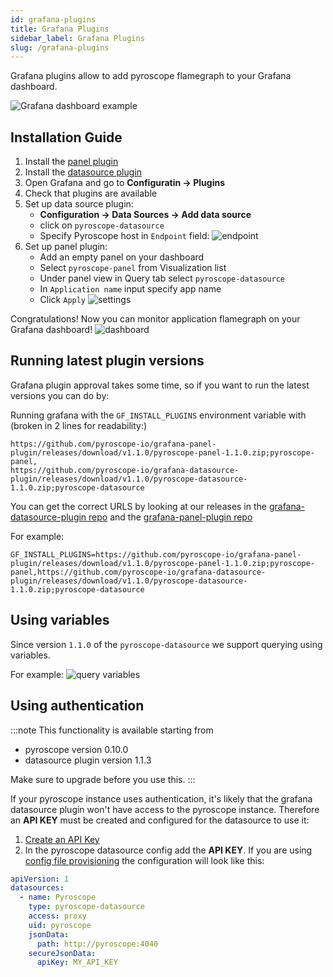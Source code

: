```yaml
---
id: grafana-plugins
title: Grafana Plugins
sidebar_label: Grafana Plugins
slug: /grafana-plugins
---
```


Grafana plugins allow to add pyroscope flamegraph to your Grafana dashboard.

![Grafana dashboard example](/img/docs/grafana-plugins/dashboard.jpeg)

## Installation Guide
1. Install the [panel plugin](https://grafana.com/grafana/plugins/pyroscope-panel/)
2. Install the [datasource plugin](https://grafana.com/grafana/plugins/pyroscope-datasource/)
3. Open Grafana and go to **Configuratin -> Plugins**
4. Check that plugins are available
5. Set up data source plugin:
   * **Configuration -> Data Sources -> Add data source**
   * click on `pyroscope-datasource`
   * Specify Pyroscope host in `Endpoint` field:
      ![endpoint](/img/docs/grafana-plugins/endpoint.jpeg)
6. Set up panel plugin:
    * Add an empty panel on your dashboard
    * Select `pyroscope-panel` from Visualization list
    * Under panel view in Query tab select `pyroscope-datasource`
    * In `Application name` input specify app name
    * Click `Apply`
   ![settings](/img/docs/grafana-plugins/settings.jpeg)

Congratulations! Now you can monitor application flamegraph on your Grafana dashboard!
![dashboard](/img/docs/grafana-plugins/dashboard.jpeg)

## Running latest plugin versions
Grafana plugin approval takes some time, so if you want to run the latest versions you can do by:

Running grafana with the `GF_INSTALL_PLUGINS` environment variable with (broken in 2 lines for readability:)
```
https://github.com/pyroscope-io/grafana-panel-plugin/releases/download/v1.1.0/pyroscope-panel-1.1.0.zip;pyroscope-panel,
https://github.com/pyroscope-io/grafana-datasource-plugin/releases/download/v1.1.0/pyroscope-datasource-1.1.0.zip;pyroscope-datasource
```

You can get the correct URLS by looking at our releases in the [grafana-datasource-plugin repo](https://github.com/pyroscope-io/grafana-datasource-plugin/releases) and the [grafana-panel-plugin repo](https://github.com/pyroscope-io/grafana-panel-plugin/releases)

For example:
```
GF_INSTALL_PLUGINS=https://github.com/pyroscope-io/grafana-panel-plugin/releases/download/v1.1.0/pyroscope-panel-1.1.0.zip;pyroscope-panel,https://github.com/pyroscope-io/grafana-datasource-plugin/releases/download/v1.1.0/pyroscope-datasource-1.1.0.zip;pyroscope-datasource

```

## Using variables
Since version `1.1.0` of the `pyroscope-datasource` we support querying using variables.


For example:
![query variables](/img/docs/grafana-plugins/variables.png)


## Using authentication
:::note
This functionality is available starting from 
* pyroscope version 0.10.0
* datasource plugin version 1.1.3

Make sure to upgrade before you use this.
:::

If your pyroscope instance uses authentication, it's likely that the grafana datasource plugin won't have access
to the pyroscope instance. Therefore an **API KEY** must be created and configured for the datasource to use it:

1. [Create an API Key](/docs/api-key-authentication)
2. In the pyroscope datasource config add the **API KEY**. If you are using [config file provisioning](https://grafana.com/docs/grafana/latest/administration/provisioning/) the configuration will look like this:

```yaml
apiVersion: 1
datasources:
  - name: Pyroscope
    type: pyroscope-datasource
    access: proxy
    uid: pyroscope
    jsonData:
      path: http://pyroscope:4040
    secureJsonData:
      apiKey: MY_API_KEY
```
